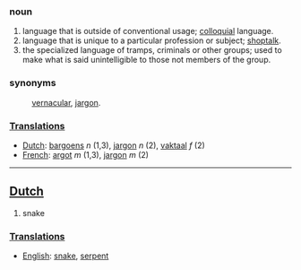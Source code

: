 ===noun===
#language that is outside of conventional usage; [[colloquial]] language.
#language that is unique to a particular profession or subject; [[shoptalk]].
#the specialized language of tramps, criminals or other groups; used to make what is said unintelligible to those not members of the group.
===synonyms===
:[[vernacular]], [[jargon]].

===[[Translation]]s===
*[[Dutch]]: [[bargoens]] ''n'' (1,3), [[jargon]] ''n'' (2), [[vaktaal]] ''f'' (2)
*[[French]]: [[argot]] ''m'' (1,3), [[jargon]] ''m'' (2)

----

==[[Dutch]]==

# snake

===[[Translation]]s===
*[[English]]: [[snake]], [[serpent]]